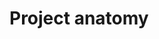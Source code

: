 # Project anatomy {#anatomy}

<!-- TODO: how it works and relationships between different services -->
